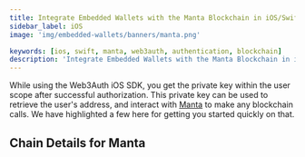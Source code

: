 ```yaml
---
title: Integrate Embedded Wallets with the Manta Blockchain in iOS/Swift Applications
sidebar_label: iOS
image: 'img/embedded-wallets/banners/manta.png'

keywords: [ios, swift, manta, web3auth, authentication, blockchain]
description: 'Integrate Embedded Wallets with the Manta Blockchain in iOS/Swift Applications | Embedded Wallets'
---
```



While using the Web3Auth iOS SDK, you get the private key within the user scope after successful authorization. This private key can be used to retrieve the user's address, and interact with [Manta](https://ethereum.org/) to make any blockchain calls. We have highlighted a few here for getting you started quickly on that.

## Chain Details for Manta

<ChainDetailsManta />

<EVMInteraction />
